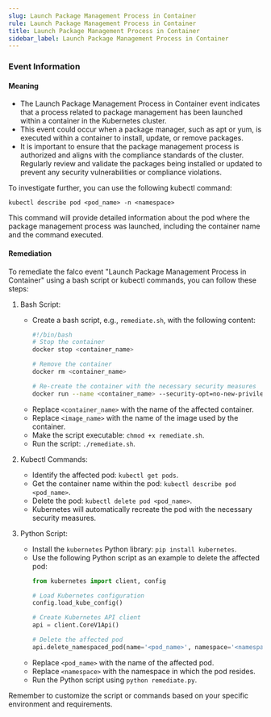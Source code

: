 ```yaml
--- 
slug: Launch Package Management Process in Container
rule: Launch Package Management Process in Container
title: Launch Package Management Process in Container
sidebar_label: Launch Package Management Process in Container
---
```

                   

### Event Information

#### Meaning

- The Launch Package Management Process in Container event indicates that a process related to package management has been launched within a container in the Kubernetes cluster.
- This event could occur when a package manager, such as apt or yum, is executed within a container to install, update, or remove packages.
- It is important to ensure that the package management process is authorized and aligns with the compliance standards of the cluster. Regularly review and validate the packages being installed or updated to prevent any security vulnerabilities or compliance violations.

To investigate further, you can use the following kubectl command:
```
kubectl describe pod <pod_name> -n <namespace>
```
This command will provide detailed information about the pod where the package management process was launched, including the container name and the command executed.

#### Remediation

To remediate the falco event "Launch Package Management Process in Container" using a bash script or kubectl commands, you can follow these steps:

1. Bash Script:
   - Create a bash script, e.g., `remediate.sh`, with the following content:
     ```bash
     #!/bin/bash
     # Stop the container
     docker stop <container_name>

     # Remove the container
     docker rm <container_name>

     # Re-create the container with the necessary security measures
     docker run --name <container_name> --security-opt=no-new-privileges --cap-drop=ALL <image_name>
     ```
   - Replace `<container_name>` with the name of the affected container.
   - Replace `<image_name>` with the name of the image used by the container.
   - Make the script executable: `chmod +x remediate.sh`.
   - Run the script: `./remediate.sh`.

2. Kubectl Commands:
   - Identify the affected pod: `kubectl get pods`.
   - Get the container name within the pod: `kubectl describe pod <pod_name>`.
   - Delete the pod: `kubectl delete pod <pod_name>`.
   - Kubernetes will automatically recreate the pod with the necessary security measures.

3. Python Script:
   - Install the `kubernetes` Python library: `pip install kubernetes`.
   - Use the following Python script as an example to delete the affected pod:
     ```python
     from kubernetes import client, config

     # Load Kubernetes configuration
     config.load_kube_config()

     # Create Kubernetes API client
     api = client.CoreV1Api()

     # Delete the affected pod
     api.delete_namespaced_pod(name='<pod_name>', namespace='<namespace>')
     ```
   - Replace `<pod_name>` with the name of the affected pod.
   - Replace `<namespace>` with the namespace in which the pod resides.
   - Run the Python script using `python remediate.py`.

Remember to customize the script or commands based on your specific environment and requirements.

 